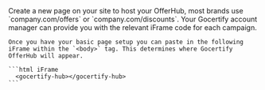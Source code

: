 <Steps>
  <Step title="Add a new page on-site">
    Create a new page on your site to host your OfferHub, most brands use `company.com/offers` or `company.com/discounts`.
  </Step>
  <Step title="Add OfferHub iFrame to body">
    <Tip>
      Your Gocertify account manager can provide you with the relevant iFrame code for each campaign.
    </Tip>

    Once you have your basic page setup you can paste in the following iFrame within the `<body>` tag. This determines where Gocertify OfferHub will appear.

    ```html iFrame
      <gocertify-hub></gocertify-hub>
    ```
  </Step>

</Steps>